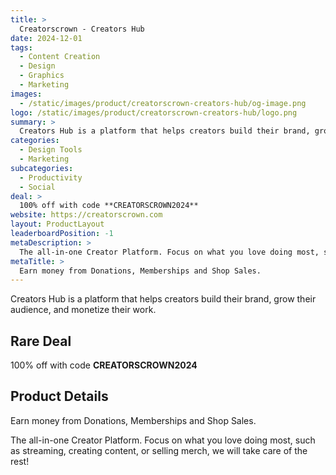 ```yaml
---
title: >
  Creatorscrown - Creators Hub
date: 2024-12-01
tags:
  - Content Creation
  - Design
  - Graphics
  - Marketing
images:
  - /static/images/product/creatorscrown-creators-hub/og-image.png
logo: /static/images/product/creatorscrown-creators-hub/logo.png
summary: >
  Creators Hub is a platform that helps creators build their brand, grow their audience, and monetize their work.
categories:
  - Design Tools
  - Marketing
subcategories:
  - Productivity
  - Social
deal: >
  100% off with code **CREATORSCROWN2024**
website: https://creatorscrown.com
layout: ProductLayout
leaderboardPosition: -1
metaDescription: >
  The all-in-one Creator Platform. Focus on what you love doing most, such as streaming, creating content, or selling merch, we will take care of the rest!
metaTitle: >
  Earn money from Donations, Memberships and Shop Sales.
---
```

Creators Hub is a platform that helps creators build their brand, grow their audience, and monetize their work.

## Rare Deal

100% off with code **CREATORSCROWN2024**

## Product Details

Earn money from Donations, Memberships and Shop Sales.

The all-in-one Creator Platform. Focus on what you love doing most, such as streaming, creating content, or selling merch, we will take care of the rest!
